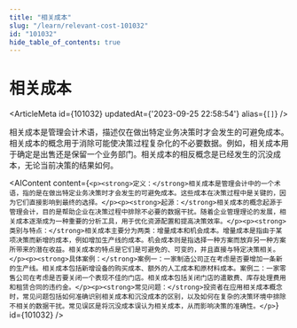 ```yaml
---
title: "相关成本"
slug: "/learn/relevant-cost-101032"
id: "101032"
hide_table_of_contents: true
---
```



# 相关成本

<ArticleMeta id={101032} updatedAt={'2023-09-25 22:58:54'} alias={`[]`} />
<div className='border-solid border-b border-t-0 my-4 border-[var(--ifm-color-gray-300)]' />

相关成本是管理会计术语，描述仅在做出特定业务决策时才会发生的可避免成本。相关成本的概念用于消除可能使决策过程复杂化的不必要数据。例如，相关成本用于确定是出售还是保留一个业务部门。相关成本的相反概念是已经发生的沉没成本，无论当前决策的结果如何。

<AIContent content={`<p><strong>定义：</strong>相关成本是管理会计中的一个术语，指的是在做出特定业务决策时才会发生的可避免成本。这些成本在决策过程中是关键的，因为它们直接影响到最终的选择。</p><p><strong>起源：</strong>相关成本的概念起源于管理会计，目的是帮助企业在决策过程中排除不必要的数据干扰。随着企业管理理论的发展，相关成本逐渐成为一种重要的分析工具，用于优化资源配置和提高决策效率。</p><p><strong>类别与特点：</strong>相关成本主要分为两类：增量成本和机会成本。增量成本是指由于某项决策而新增的成本，例如增加生产线的成本。机会成本则是指选择一种方案而放弃另一种方案所带来的潜在收益。相关成本的特点是它们是可避免的、可变的，并且直接与特定决策相关。</p><p><strong>具体案例：</strong>案例一：一家制造公司正在考虑是否要增加一条新的生产线。相关成本包括新增设备的购买成本、额外的人工成本和原材料成本。案例二：一家零售公司在考虑是否要关闭一个表现不佳的门店。相关成本包括关闭门店的遣散费、库存处理费用和租赁合同的违约金。</p><p><strong>常见问题：</strong>投资者在应用相关成本概念时，常见问题包括如何准确识别相关成本和沉没成本的区别，以及如何在复杂的决策环境中排除不相关的数据干扰。常见误区是将沉没成本误认为相关成本，从而影响决策的准确性。</p>`} id={101032} />
